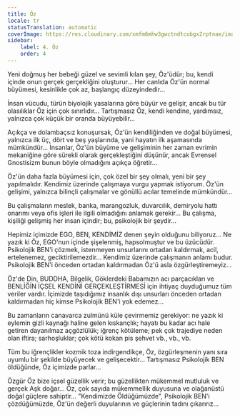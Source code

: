 ```yaml
---
title: Öz
locale: tr
statusTranslation: automatic
coverImage: https://res.cloudinary.com/xmfm6mhw3gwctndtcubgx2rptnae/image/upload/v1740468922/small_cover_tratado_de_psicologia_revolucionaria_a4c0dca4e0.webp
sidebar:
    label: 4. Öz
    order: 4
---
```

Yeni doğmuş her bebeği güzel ve sevimli kılan şey, Öz'üdür; bu, kendi içinde onun gerçek gerçekliğini oluşturur... Her canlıda Öz'ün normal büyümesi, kesinlikle çok az, başlangıç düzeyindedir...

İnsan vücudu, türün biyolojik yasalarına göre büyür ve gelişir, ancak bu tür olasılıklar Öz için çok sınırlıdır... Tartışmasız Öz, kendi kendine, yardımsız, yalnızca çok küçük bir oranda büyüyebilir...

Açıkça ve dolambaçsız konuşursak, Öz'ün kendiliğinden ve doğal büyümesi, yalnızca ilk üç, dört ve beş yaşlarında, yani hayatın ilk aşamasında mümkündür... İnsanlar, Öz'ün büyüme ve gelişiminin her zaman evrimin mekaniğine göre sürekli olarak gerçekleştiğini düşünür, ancak Evrensel Gnostisizm bunun böyle olmadığını açıkça öğretir...

Öz'ün daha fazla büyümesi için, çok özel bir şey olmalı, yeni bir şey yapılmalıdır. Kendimiz üzerinde çalışmaya vurgu yapmak istiyorum. Öz'ün gelişimi, yalnızca bilinçli çalışmalar ve gönüllü acılar temelinde mümkündür...

Bu çalışmaların meslek, banka, marangozluk, duvarcılık, demiryolu hattı onarımı veya ofis işleri ile ilgili olmadığını anlamak gerekir... Bu çalışma, kişiliği gelişmiş her insan içindir; bu, psikolojik bir şeydir...

Hepimiz içimizde EGO, BEN, KENDİMİZ denen şeyin olduğunu biliyoruz... Ne yazık ki Öz, EGO'nun içinde şişelenmiş, hapsolmuştur ve bu üzücüdür. Psikolojik BEN'i çözmek, istenmeyen unsurlarını ortadan kaldırmak, acil, ertelenemez, geciktirilemezdir... Kendimiz üzerinde çalışmanın anlamı budur. Psikolojik BEN'i önceden ortadan kaldırmadan Öz'ü asla özgürleştiremeyiz...

Öz'de Din, BUDDHA, Bilgelik, Göklerdeki Babamızın acı parçacıkları ve BENLİĞİN İÇSEL KENDİNİ GERÇEKLEŞTİRMESİ için ihtiyaç duyduğumuz tüm veriler vardır. İçimizde taşıdığımız insanlık dışı unsurları önceden ortadan kaldırmadan hiç kimse Psikolojik BEN'i yok edemez...

Bu zamanların canavarca zulmünü küle çevirmemiz gerekiyor: ne yazık ki eylemin gizli kaynağı haline gelen kıskançlık; hayatı bu kadar acı hale getiren dayanılmaz açgözlülük; iğrenç kötüleme; pek çok trajediye neden olan iftira; sarhoşluklar; çok kötü kokan pis şehvet vb., vb., vb.

Tüm bu iğrençlikler kozmik toza indirgendikçe, Öz, özgürleşmenin yanı sıra uyumlu bir şekilde büyüyecek ve gelişecektir... Tartışmasız Psikolojik BEN öldüğünde, Öz içimizde parlar...

Özgür Öz bize içsel güzellik verir; bu güzellikten mükemmel mutluluk ve gerçek Aşk doğar... Öz, çok sayıda mükemmellik duyusuna ve olağanüstü doğal güçlere sahiptir... "Kendimizde Öldüğümüzde", Psikolojik BEN'i çözdüğümüzde, Öz'ün değerli duyularının ve güçlerinin tadını çıkarırız...


